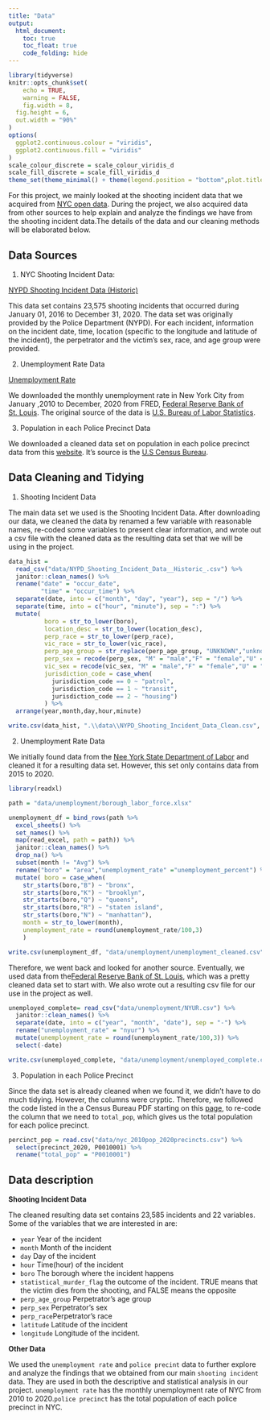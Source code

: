 ```yaml
---
title: "Data"
output: 
  html_document:
    toc: true
    toc_float: true
    code_folding: hide
---
```


```r
library(tidyverse)
knitr::opts_chunk$set(
	echo = TRUE,
	warning = FALSE,
	fig.width = 8, 
  fig.height = 6,
  out.width = "90%"
)
options(
  ggplot2.continuous.colour = "viridis",
  ggplot2.continuous.fill = "viridis"
)
scale_colour_discrete = scale_colour_viridis_d
scale_fill_discrete = scale_fill_viridis_d
theme_set(theme_minimal() + theme(legend.position = "bottom",plot.title = element_text(face = "bold")))
```

For this project, we mainly looked at the shooting incident data that we acquired from [NYC open data](https://opendata.cityofnewyork.us/data/). During the project, we also acquired data from other sources to help explain and analyze the findings we have from the shooting incident data.The details of the data and our cleaning methods will be elaborated below. 

## Data Sources

1. NYC Shooting Incident Data: 

[NYPD Shooting Incident Data (Historic)](https://data.cityofnewyork.us/Public-Safety/NYPD-Shooting-Incident-Data-Historic-/833y-fsy8)

This data set contains 23,575 shooting incidents that occurred during January 01, 2016 to December 31, 2020. The data set was originally provided by the Police Department (NYPD). For each incident, information on the incident date, time, location (specific to the longitude and latitude of the incident), the perpetrator and the victim's sex, race, and age group were provided. 


2. Unemployment Rate Data

[Unemployment Rate](https://fred.stlouisfed.org/series/NYUR)

We downloaded the monthly unemployment rate in New York City from January ,2010 to December, 2020 from FRED, [Federal Reserve Bank of St. Louis](https://fred.stlouisfed.org/series/NYUR). The original source of the data is [U.S. Bureau of Labor Statistics](https://www.bls.gov/sae/).


3. Population in each Police Precinct Data

We downloaded a cleaned data set on population in each police precinct data from this [website](https://johnkeefe.net/nyc-police-precinct-and-census-data). It's source is the [U.S Census Bureau](https://data.census.gov/cedsci/). 

## Data Cleaning and Tidying

1. Shooting Incident Data

The main data set we used is the Shooting Incident Data. After downloading our data, we cleaned the data by renamed a few variable with reasonable names, re-coded some variables to present clear information, and wrote out a csv file with the cleaned data as the resulting data set that we will be using in the project. 

```r
data_hist = 
  read_csv("data/NYPD_Shooting_Incident_Data__Historic_.csv") %>%
  janitor::clean_names() %>%
  rename("date" = "occur_date",
         "time" = "occur_time") %>%
  separate(date, into = c("month", "day", "year"), sep = "/") %>%
  separate(time, into = c("hour", "minute"), sep = ":") %>% 
  mutate(
          boro = str_to_lower(boro),
          location_desc = str_to_lower(location_desc),
          perp_race = str_to_lower(perp_race),
          vic_race = str_to_lower(vic_race),
          perp_age_group = str_replace(perp_age_group, "UNKNOWN","unknown"),
          perp_sex = recode(perp_sex, "M" = "male","F" = "female","U" = "unknown"), 
          vic_sex = recode(vic_sex, "M" = "male","F" = "female","U" = "unknown"),
          jurisdiction_code = case_when(
            jurisdiction_code == 0 ~ "patrol", 
            jurisdiction_code == 1 ~ "transit",
            jurisdiction_code == 2 ~ "housing")
          ) %>% 
  arrange(year,month,day,hour,minute)

write.csv(data_hist, ".\\data\\NYPD_Shooting_Incident_Data_Clean.csv", row.names=FALSE)
```

2. Unemployment Rate Data

We initially found data from the [Nee York State Department of Labor](https://dol.ny.gov/labor-statistics-new-york-city-region) and cleaned it for a resulting data set. However, this set only contains data from 2015 to 2020. 

```r
library(readxl)

path = "data/unemployment/borough_labor_force.xlsx"

unemployment_df = bind_rows(path %>% 
  excel_sheets() %>% 
  set_names() %>% 
  map(read_excel, path = path)) %>% 
  janitor::clean_names() %>% 
  drop_na() %>%
  subset(month != "Avg") %>% 
  rename("boro" = "area","unemployment_rate" ="unemployment_percent") %>% 
  mutate( boro = case_when(
    str_starts(boro,"B") ~ "bronx",
    str_starts(boro,"K") ~ "brooklyn",
    str_starts(boro,"Q") ~ "queens",
    str_starts(boro,"R") ~ "staten island",
    str_starts(boro,"N") ~ "manhattan"),
    month = str_to_lower(month),
    unemployment_rate = round(unemployment_rate/100,3)
    )

write.csv(unemployment_df, "data/unemployment/unemployment_cleaned.csv")
```

Therefore, we went back and looked for another source. Eventually, we used data from the[Federal Reserve Bank of St. Louis](https://fred.stlouisfed.org/series/NYUR), which was a pretty cleaned data set to start with. We also wrote out a resulting csv file for our use in the project as well. 

```r
unemployed_complete= read_csv("data/unemployment/NYUR.csv") %>% 
  janitor::clean_names() %>% 
  separate(date, into = c("year", "month", "date"), sep = "-") %>% 
  rename("unemployment_rate" = "nyur") %>% 
  mutate(unemployment_rate = round(unemployment_rate/100,3)) %>% 
  select(-date)

write.csv(unemployed_complete, "data/unemployment/unemployed_complete.csv")
```

3. Population in each Police Precinct 

Since the data set is already cleaned when we found it, we didn't have to do much tidying. However, the columns were cryptic. Therefore, we followed the code listed in the a Census Bureau PDF starting on this [page](https://www.documentcloud.org/documents/87708-pl94-171-1.html#document/p64), to re-code the column that we need to `total_pop`, which gives us the total population for each police precinct. 

```r
percinct_pop = read.csv("data/nyc_2010pop_2020precincts.csv") %>%
  select(precinct_2020, P0010001) %>% 
  rename("total_pop" = "P0010001")
```


## Data description

**Shooting Incident Data**

The cleaned resulting data set contains 23,585 incidents and 22 variables. Some of the variables that we are interested in are:

  * `year` Year of the incident
  * `month` Month of the incident 
  * `day` Day of the incident
  * `hour` Time(hour) of the incident
  * `boro` The borough where the incident happens
  * `statistical_murder_flag` the outcome of the incident. TRUE means that the victim dies from the shooting, and FALSE means the opposite
  * `perp_age_group` Perpetrator's age group
  * `perp_sex` Perpetrator's sex
  * `perp_race`Perpetrator's race 
  * `latitude` Latitude of the incident
  * `longitude` Longitude of the incident. 
  
**Other Data**

We used the `unemployment rate` and `police precint` data to further explore and analyze the findings that we obtained from our main `shooting incident` data. They are used in both the descriptive and statistical analysis in our project. `unemployment rate` has the monthly unemployment rate of NYC from 2010 to 2020.`police precinct` has the total population of each police precinct in NYC. 
  
